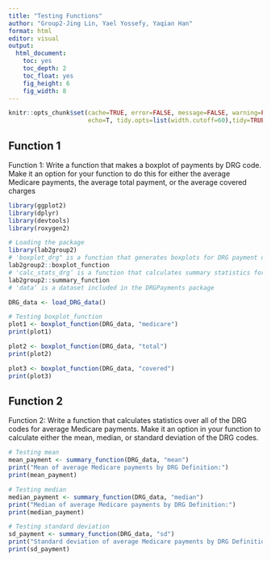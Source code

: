 ```yaml
---
title: "Testing Functions"
author: "Group2-Jing Lin, Yael Yossefy, Yaqian Han"
format: html
editor: visual
output:
  html_document:
    toc: yes
    toc_depth: 2
    toc_float: yes
    fig_height: 6
    fig_width: 8
---
```


```r
knitr::opts_chunk$set(cache=TRUE, error=FALSE, message=FALSE, warning=FALSE,
                      echo=T, tidy.opts=list(width.cutoff=60),tidy=TRUE)

```

## Function 1

Function 1: Write a function that makes a boxplot of payments by DRG code. Make it an option for your function to do this for either the average Medicare payments, the average total payment, or the average covered charges

```r
library(ggplot2)
library(dplyr)
library(devtools)
library(roxygen2)
```

```r

# Loading the package
library(lab2group2)
# 'boxplot_drg" is a function that generates boxplots for DRG payment data
lab2group2::boxplot_function
# 'calc_stats_drg’ is a function that calculates summary statistics for DRGpayments
lab2group2::summary_function
# 'data’ is a dataset included in the DRGPayments package
```

```r
DRG_data <- load_DRG_data()
```

```r
# Testing boxplot_function
plot1 <- boxplot_function(DRG_data, "medicare")
print(plot1)

plot2 <- boxplot_function(DRG_data, "total")
print(plot2)

plot3 <- boxplot_function(DRG_data, "covered")
print(plot3)
```

## Function 2

Function 2: Write a function that calculates statistics over all of the DRG codes for average Medicare payments. Make it an option in your function to calculate either the mean, median, or standard deviation of the DRG codes.

```r
# Testing mean
mean_payment <- summary_function(DRG_data, "mean")
print("Mean of average Medicare payments by DRG Definition:")
print(mean_payment)

# Testing median
median_payment <- summary_function(DRG_data, "median")
print("Median of average Medicare payments by DRG Definition:")
print(median_payment)

# Testing standard deviation
sd_payment <- summary_function(DRG_data, "sd")
print("Standard deviation of average Medicare payments by DRG Definition:")
print(sd_payment)
```
